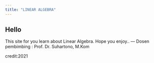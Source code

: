 ---
title: "LINEAR ALGEBRA"
---

{Hello World} 
---
This site for you learn about Linear Algebra.
Hope you enjoy..
---
Dosen pembimbing : Prof. Dr. Suhartono, M.Kom

credit:2021
 
                      


